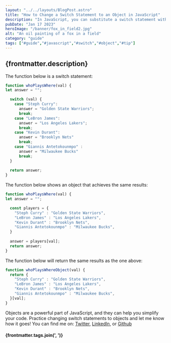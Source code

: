 ```yaml
---
layout: "../../layouts/BlogPost.astro"
title: "How to Change a Switch Statement to an Object in JavaScript"
description: "In JavaScript, you can substitute a switch statement with an object."
pubDate: "Jan 17 2023"
heroImage: "/banner/fox_in_field2.jpg"
alt: "An oil painting of a fox in a field"
category: "guide"
tags: ["#guide","#javascript","#switch","#object","#tip"]
---
```


## {frontmatter.description}

The function below is a switch statement:

```js
function whoPlaysWhere(val) {
let answer = "";

  switch (val) {
    case "Steph Curry":
      answer = "Golden State Warriors";
      break;
    case "LeBron James":
      answer = "Los Angeles Lakers";
      break;
    case "Kevin Durant":
      answer = "Brooklyn Nets"
      break;
    case "Giannis Antetokounmpo" :
      answer = "Milwaukee Bucks"
      break;
  }
  
  return answer;
}
```

The function below shows an object that achieves the same results:

```js
function whoPlaysWhere(val) {
let answer = "";

  const players = {
    "Steph Curry" : "Golden State Warriors",
    "LeBron James" : "Los Angeles Lakers",
    "Kevin Durant" : "Brooklyn Nets",
    "Giannis Antetokounmpo" : "Milwaukee Bucks",
  }
  
  answer = players[val];
  return answer;
}
```

The function below will return the same results as the one above:

```js
function whoPlaysWhereObject(val) {
  return {
    "Steph Curry" : "Golden State Warriors",
    "LeBron James" : "Los Angeles Lakers",
    "Kevin Durant" : "Brooklyn Nets",
    "Giannis Antetokounmpo" : "Milwaukee Bucks",
  }[val];
}
```

Objects are a powerful part of JavaScript, and they can help you simplify your code. Practice changing switch statements to objects and let me know how it goes! You can find me on: <a href="https://twitter.com/ronjtech" target="_blank" rel="noreferrer noopener">Twitter</a>, <a href="https://www.linkedin.com/in/ronjf/" target="_blank" rel="noreferrer noopener">LinkedIn</a>, or <a href="https://github.com/ronthetech" target="_blank" rel="noreferrer noopener">Github</a>

#### {frontmatter.tags.join(', ')}

